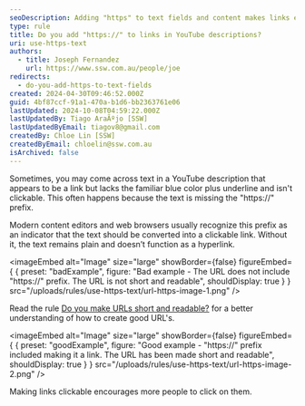 ```yaml
---
seoDescription: Adding "https" to text fields and content makes links easier to click, encouraging more users to interact with your content.
type: rule
title: Do you add "https://" to links in YouTube descriptions?
uri: use-https-text
authors:
  - title: Joseph Fernandez
    url: https://www.ssw.com.au/people/joe
redirects:
  - do-you-add-https-to-text-fields
created: 2024-04-30T09:46:52.000Z
guid: 4bf87ccf-91a1-470a-b1d6-bb2363761e06
lastUpdated: 2024-10-08T04:59:22.000Z
lastUpdatedBy: Tiago AraÃºjo [SSW]
lastUpdatedByEmail: tiagov8@gmail.com
createdBy: Chloe Lin [SSW]
createdByEmail: chloelin@ssw.com.au
isArchived: false
---
```


Sometimes, you may come across text in a YouTube description that appears to be a link but lacks the familiar blue color plus underline and isn't clickable. This often happens because the text is missing the "https://" prefix.

Modern content editors and web browsers usually recognize this prefix as an indicator that the text should be converted into a clickable link. Without it, the text remains plain and doesn’t function as a hyperlink.

<imageEmbed
  alt="Image"
  size="large"
  showBorder={false}
  figureEmbed={ {
    preset: "badExample",
    figure: "Bad example - The URL does not include \"https://\" prefix. The URL is not short and readable",
    shouldDisplay: true
  } }
  src="/uploads/rules/use-https-text/url-https-image-1.png"
/>

Read the rule [Do you make URLs short and readable?](/create-friendly-short-urls) for a better understanding of how to create good URL's.

<imageEmbed
  alt="Image"
  size="large"
  showBorder={false}
  figureEmbed={ {
    preset: "goodExample",
    figure: "Good example - \"https://\" prefix included making it a link. The URL has been made short and readable",
    shouldDisplay: true
  } }
  src="/uploads/rules/use-https-text/url-https-image-2.png"
/>

Making links clickable encourages more people to click on them.
